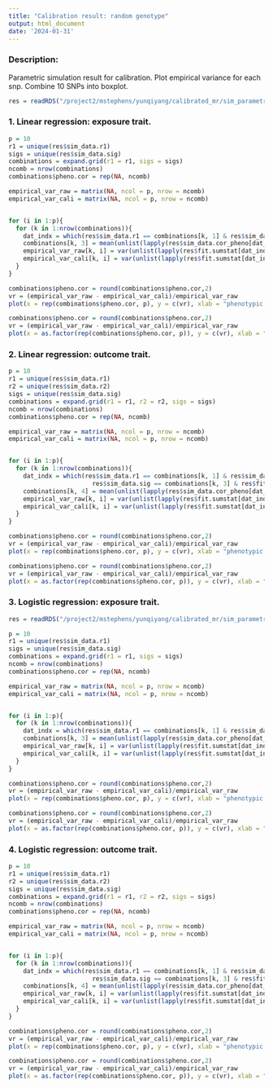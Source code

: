 ```yaml
---
title: "Calibration result: random genotype"
output: html_document
date: '2024-01-31'
---
```


### Description: 

Parametric simulation result for calibration. Plot empirical variance for each snp. Combine 10 SNPs into boxplot. 


```r
res = readRDS("/project2/mstephens/yunqiyang/calibrated_mr/sim_parametric202404/sibling_linear/res.rds")
```

### 1. Linear regression: exposure trait. 

```r
p = 10
r1 = unique(res$sim_data.r1)
sigs = unique(res$sim_data.sig)
combinations = expand.grid(r1 = r1, sigs = sigs)
ncomb = nrow(combinations)
combinations$pheno.cor = rep(NA, ncomb)

empirical_var_raw = matrix(NA, ncol = p, nrow = ncomb)
empirical_var_cali = matrix(NA, ncol = p, nrow = ncomb)


for (i in 1:p){
  for (k in 1:nrow(combinations)){
    dat_indx = which(res$sim_data.r1 == combinations[k, 1] & res$sim_data.sig == combinations[k, 2] & res$fit.method == "calibrated")
    combinations[k, 3] = mean(unlist(lapply(res$sim_data.cor_pheno[dat_indx], function(x) x[1])))
    empirical_var_raw[k, i] = var(unlist(lapply(res$fit.sumstat[dat_indx], function(x) x[i, "Y1.raw"])))
    empirical_var_cali[k, i] = var(unlist(lapply(res$fit.sumstat[dat_indx], function(x) x[i, "Y1.cali"])))
  }
}
```


```r
combinations$pheno.cor = round(combinations$pheno.cor,2)
vr = (empirical_var_raw - empirical_var_cali)/empirical_var_raw
plot(x = rep(combinations$pheno.cor, p), y = c(vr), xlab = "phenotypic correlation", ylab = "variance reduction")
```


```r
combinations$pheno.cor = round(combinations$pheno.cor,2)
vr = (empirical_var_raw - empirical_var_cali)/empirical_var_raw
plot(x = as.factor(rep(combinations$pheno.cor, p)), y = c(vr), xlab = "phenotypic correlation", ylab = "variance reduction", xaxt = 'n')
```

### 2. Linear regression: outcome trait. 

```r
p = 10
r1 = unique(res$sim_data.r1)
r2 = unique(res$sim_data.r2)
sigs = unique(res$sim_data.sig)
combinations = expand.grid(r1 = r1, r2 = r2, sigs = sigs)
ncomb = nrow(combinations)
combinations$pheno.cor = rep(NA, ncomb)

empirical_var_raw = matrix(NA, ncol = p, nrow = ncomb)
empirical_var_cali = matrix(NA, ncol = p, nrow = ncomb)


for (i in 1:p){
  for (k in 1:nrow(combinations)){
    dat_indx = which(res$sim_data.r1 == combinations[k, 1] & res$sim_data.r2 == combinations[k, 2] &
                       res$sim_data.sig == combinations[k, 3] & res$fit.method == "calibrated")
    combinations[k, 4] = mean(unlist(lapply(res$sim_data.cor_pheno[dat_indx], function(x) x[2])))
    empirical_var_raw[k, i] = var(unlist(lapply(res$fit.sumstat[dat_indx], function(x) x[i, "Y2.raw"])))
    empirical_var_cali[k, i] = var(unlist(lapply(res$fit.sumstat[dat_indx], function(x) x[i, "Y2.cali"])))
  }
}
```

```r
combinations$pheno.cor = round(combinations$pheno.cor,2)
vr = (empirical_var_raw - empirical_var_cali)/empirical_var_raw
plot(x = rep(combinations$pheno.cor, p), y = c(vr), xlab = "phenotypic correlation", ylab = "variance reduction")
```

```r
combinations$pheno.cor = round(combinations$pheno.cor,2)
vr = (empirical_var_raw - empirical_var_cali)/empirical_var_raw
plot(x = as.factor(rep(combinations$pheno.cor, p)), y = c(vr), xlab = "phenotypic correlation", ylab = "variance reduction", xaxt = 'n')
```





### 3. Logistic regression: exposure trait. 

```r
res = readRDS("/project2/mstephens/yunqiyang/calibrated_mr/sim_parametric202404/sibling_logistic/res.rds")
```


```r
p = 10
r1 = unique(res$sim_data.r1)
sigs = unique(res$sim_data.sig)
combinations = expand.grid(r1 = r1, sigs = sigs)
ncomb = nrow(combinations)
combinations$pheno.cor = rep(NA, ncomb)

empirical_var_raw = matrix(NA, ncol = p, nrow = ncomb)
empirical_var_cali = matrix(NA, ncol = p, nrow = ncomb)


for (i in 1:p){
  for (k in 1:nrow(combinations)){
    dat_indx = which(res$sim_data.r1 == combinations[k, 1] & res$sim_data.sig == combinations[k, 2] & res$fit.method == "calibrated")
    combinations[k, 3] = mean(unlist(lapply(res$sim_data.cor_pheno[dat_indx], function(x) x[1])))
    empirical_var_raw[k, i] = var(unlist(lapply(res$fit.sumstat[dat_indx], function(x) x[i, "Y1.raw"])))
    empirical_var_cali[k, i] = var(unlist(lapply(res$fit.sumstat[dat_indx], function(x) x[i, "Y1.cali"])))
  }
}
```


```r
combinations$pheno.cor = round(combinations$pheno.cor,2)
vr = (empirical_var_raw - empirical_var_cali)/empirical_var_raw
plot(x = rep(combinations$pheno.cor, p), y = c(vr), xlab = "phenotypic correlation", ylab = "variance reduction")
```


```r
combinations$pheno.cor = round(combinations$pheno.cor,2)
vr = (empirical_var_raw - empirical_var_cali)/empirical_var_raw
plot(x = as.factor(rep(combinations$pheno.cor, p)), y = c(vr), xlab = "phenotypic correlation", ylab = "variance reduction", xaxt = 'n')
```

### 4. Logistic regression: outcome trait. 

```r
p = 10
r1 = unique(res$sim_data.r1)
r2 = unique(res$sim_data.r2)
sigs = unique(res$sim_data.sig)
combinations = expand.grid(r1 = r1, r2 = r2, sigs = sigs)
ncomb = nrow(combinations)
combinations$pheno.cor = rep(NA, ncomb)

empirical_var_raw = matrix(NA, ncol = p, nrow = ncomb)
empirical_var_cali = matrix(NA, ncol = p, nrow = ncomb)


for (i in 1:p){
  for (k in 1:nrow(combinations)){
    dat_indx = which(res$sim_data.r1 == combinations[k, 1] & res$sim_data.r2 == combinations[k, 2] &
                       res$sim_data.sig == combinations[k, 3] & res$fit.method == "calibrated")
    combinations[k, 4] = mean(unlist(lapply(res$sim_data.cor_pheno[dat_indx], function(x) x[2])))
    empirical_var_raw[k, i] = var(unlist(lapply(res$fit.sumstat[dat_indx], function(x) x[i, "Y2.raw"])))
    empirical_var_cali[k, i] = var(unlist(lapply(res$fit.sumstat[dat_indx], function(x) x[i, "Y2.cali"])))
  }
}
```

```r
combinations$pheno.cor = round(combinations$pheno.cor,2)
vr = (empirical_var_raw - empirical_var_cali)/empirical_var_raw
plot(x = rep(combinations$pheno.cor, p), y = c(vr), xlab = "phenotypic correlation", ylab = "variance reduction")
```

```r
combinations$pheno.cor = round(combinations$pheno.cor,2)
vr = (empirical_var_raw - empirical_var_cali)/empirical_var_raw
plot(x = as.factor(rep(combinations$pheno.cor, p)), y = c(vr), xlab = "phenotypic correlation", ylab = "variance reduction", xaxt = 'n')
```


